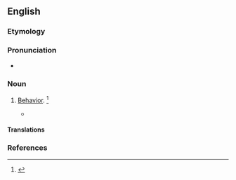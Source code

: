 ==English==

===Etymology===
{{suffix|en|abear|ance}}

===Pronunciation===
* {{a|US}} {{IPA|en|/əˈbɜɹ.əns/}}

===Noun===
{{en-noun|-}}

# {{lb|en|rare}} [[behavior|Behavior]]. {{defdate|Mid 16<sup>th</sup> century.}}<ref>{{R:SOED5|page=3}}</ref>
#* {{quote-book|en|year=1769|title={{w|Commentaries on the laws of England}}|author={{w|William Blackstone|Sir William Blackstone}}|passage=The other species of recognizance, with sureties, is tor the good '''abearance''' or good behaviour.}}

====Translations====
{{trans-see|behavior}}

===References===
<references/>
